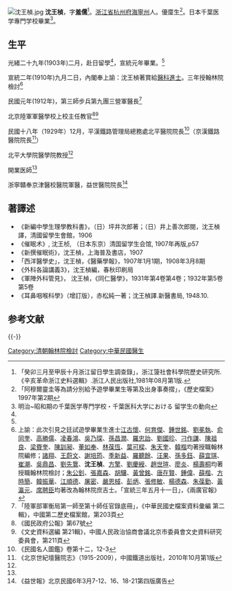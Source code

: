 [[File:沈王楨.jpg|thumb]]
'''沈王楨'''{{BD|1884年||？年||catIdx=S沈}}，字'''羞儒'''<ref name='浙江留日學生調查錄'>「癸卯三月至甲辰十月浙江留日學生調查錄」，浙江箥社會科學院歷史研究所.《辛亥革命浙江史料選輯》.浙江人民出版社,1981年08月第1版.</ref>。[[浙江省|浙江省]][[杭州府|杭州府]][[海寧州|海寧州]]人。優廩生<ref>「阿穆爾靈圭等為請分別給予遊學畢業生等第及出身事奏摺」，《歷史檔案》1997年第2期</ref>。日本千葉医学專門学校畢業<ref name='千葉大學國際教育'>明治~昭和期の千葉医学専門学校・千葉医科大学における 留学生の動向</ref>。

== 生平 ==
光緒二十九年(1903年)二月，赴日留學<ref name='浙江留日學生調查錄' />，宣統元年畢業。<ref name='千葉大學國際教育' />

宣統二年(1910年)九月二日，內閣奉上諭：沈王楨著賞給[[醫科進士|醫科進士]]。三年授翰林院檢討<ref>上諭：此次引見之廷試遊學畢業生進士[[江古懷|江古懷]]、[[何育傑|何育傑]]、[[鍾世銘|鍾世銘]]、[[劉冕執|劉冕執]]、[[俞同奎|俞同奎]]、[[高勝儒|高勝儒]]、[[凌春鴻|凌春鴻]]、[[吳乃琛|吳乃琛]]、[[孫昌潤|孫昌潤]]、[[羅忠詒|羅忠詒]]、[[劉國珍|劉國珍]]、[[刁作謙|刁作謙]]、[[陳祖良|陳祖良]]、[[梁賚奎|梁賚奎]]、[[陳訓昶|陳訓昶]]、[[董如奉|董如奉]]、[[林葆恆|林葆恆]]、[[葉可樑|葉可樑]]、[[朱天奎|朱天奎]]、[[韓楷|韓楷]]均著授職翰林院編修；[[諸翔|諸翔]]、[[王蔚文|王蔚文]]、[[謝培筠|謝培筠]]、[[季新益|季新益]]、[[羅聽餘|羅聽餘]]、[[汪果|汪果]]、[[孫多鈺|孫多鈺]]、[[薛宜琪|薛宜琪]]、[[崔潮|崔潮]]、[[吳鼎昌|吳鼎昌]]、[[劉先䳲|劉先䳲]]、'''沈王楨'''、[[方擎|方擎]]、[[劉慶綬|劉慶綬]]、[[趙世瑄|趙世瑄]]、[[廖炎|廖炎]]、[[楊壽桐|楊壽桐]]均著授職翰林院檢討；[[朱公釗|朱公釗]]、[[張嘉森|張嘉森]]、[[胡驤|胡驤]]、[[黃曾銘|黃曾銘]]、[[唐在賢|唐在賢]]、[[鍾偉|鍾偉]]、[[薛楷|薛楷]]、[[方時簡|方時簡]]、[[韓振華|韓振華]]、[[江順德|江順德]]、[[屠密|屠密]]、[[嚴恩棫|嚴恩棫]]、[[彭炳|彭炳]]、[[張修敏|張修敏]]、[[楊德森|楊德森]]、[[朱葆勤|朱葆勤]]、[[黃瀛元|黃瀛元]]、[[席聘臣|席聘臣]]均著改為翰林院庶吉士。「宣統三年五月十一日」，《兩廣官報》</ref>

民國元年(1912年)，第三師步兵第九團三營軍醫長<ref>「陸軍部軍衡局第一師至第十師任官錄底冊」，《中華民國史檔案資料彙編 第二輯》，中國第二歷史檔案館，第203頁</ref>

北京陸軍軍醫學校上校主任教官<ref>《國民政府公報》第67號</ref><ref>《文史資料選編 第21輯》，中國人民政治協商會議北京市委員會文史資料研究委員會，第211頁</ref>

民國十八年（1929年）12月，平漢鐵路管理局總務處北平醫院院長<ref>《民國名人圖鑑》卷第十二，12-3</ref>（京漢鐵路醫院院長<ref>《北京世紀壇醫院志》（1915-2009），中國鐵道出版社，2010年10月第1版</ref>）

北平大學院醫學院教授<ref name='千葉大學國際教育' />

開業医師<ref name='千葉大學國際教育' />

浙寧贛奉京津醫校醫院軍醫，益世醫院院長<ref>《益世報》北京民國6年3月7-12、16、18-21第四版廣告</ref>

== 著譯述 ==
* 《新編中學生理學教科書》，（日）坪井次郎著；（日）井上善次郎閱，沈王楨譯，清國留學生會館，1906
*  《催眠术》, 沈王桢, （日本东京）清国留学生会馆,  1907年再版,p57
* 《新撰催眠術》，沈王楨，上海普及書店，1907
* 「西洋醫學史」，沈王楨，《醫藥學報》，1907年1月1期，1908年3月8期
* 《外科各論講義3》，沈王楨編，春秋印刷局
* 《軍陣外科管見》， 沈王楨，《同仁醫學》，1931年第4卷第4卷；1932年第5卷第5卷
* 《耳鼻咽喉科學》（增訂版），赤松純一著；沈王楨譯.新醫書局, 1948.10.

==参考文献==
{{Reflist}}

{{-}}
{{宣統二年游學畢業進士}}

{{Authority control}}

{{DEFAULTSORT:S沈}}
[[Category:清朝翰林院檢討|Category:清朝翰林院檢討]]
[[Category:中華民國醫生|Category:中華民國醫生]]